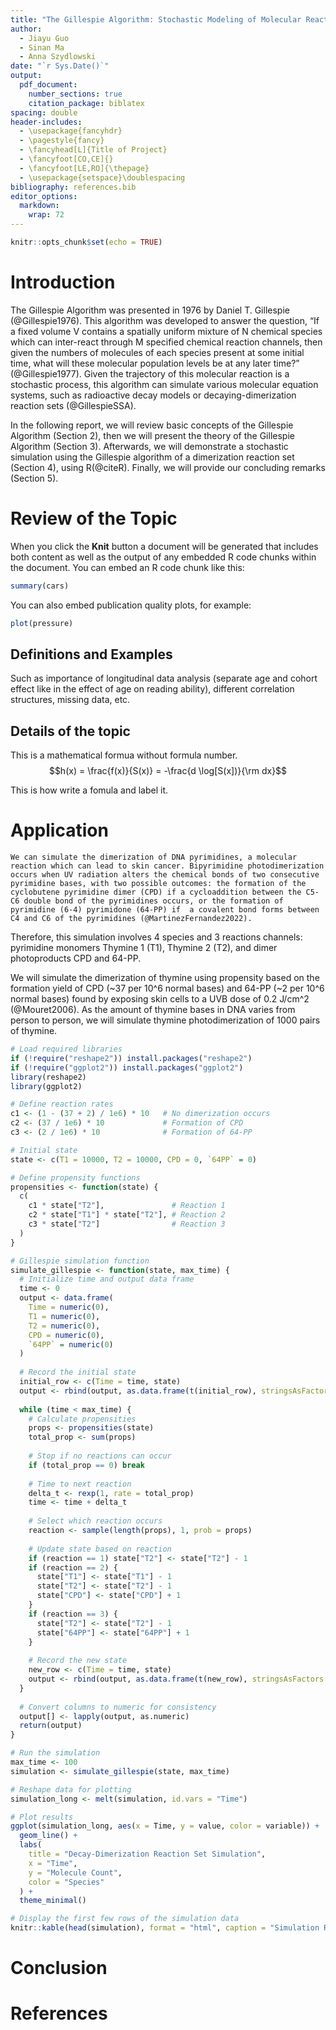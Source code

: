 ```yaml
---
title: "The Gillespie Algorithm: Stochastic Modeling of Molecular Reaction Networks"
author: 
  - Jiayu Guo
  - Sinan Ma 
  - Anna Szydlowski
date: "`r Sys.Date()`"
output:
  pdf_document:
    number_sections: true
    citation_package: biblatex 
spacing: double
header-includes:
  - \usepackage{fancyhdr}
  - \pagestyle{fancy}
  - \fancyhead[L]{Title of Project}
  - \fancyfoot[CO,CE]{}
  - \fancyfoot[LE,RO]{\thepage}
  - \usepackage{setspace}\doublespacing
bibliography: references.bib 
editor_options: 
  markdown: 
    wrap: 72
---
```


\newpage 
\tableofcontents 
\newpage

```r
knitr::opts_chunk$set(echo = TRUE)
```

\newpage

# Introduction

The Gillespie Algorithm was presented in 1976 by Daniel T. Gillespie (@Gillespie1976). This algorithm was developed  to answer the question, “If a fixed volume V contains a spatially uniform mixture of N chemical species which can inter-react through M specified chemical reaction channels, then given the numbers of molecules of each species present at some initial time, what will these molecular population levels be at any later time?” (@Gillespie1977). Given the trajectory of this molecular reaction is a stochastic process, this algorithm can simulate various molecular equation systems, such as radioactive decay models or decaying-dimerization reaction sets (@GillespieSSA).

In the following report, we will review basic concepts of the Gillespie Algorithm (Section 2), then we will present the theory of the Gillespie Algorithm (Section 3). Afterwards, we will demonstrate a stochastic simulation using the Gillespie algorithm of a dimerization reaction set (Section 4), using R(@citeR). Finally, we will provide our concluding remarks (Section 5).


# Review of the Topic

When you click the **Knit** button a document will be generated that
includes both content as well as the output of any embedded R code
chunks within the document. You can embed an R code chunk like this:

```r
summary(cars)
```

You can also embed publication quality plots, for example:

```r
plot(pressure)
```

## Definitions and Examples

Such as importance of longitudinal data analysis (separate age and
cohort effect like in the effect of age on reading ability), different
correlation structures, missing data, etc.

## Details of the topic

This is a mathematical formua without formula number.
$$h(x) = \frac{f(x)}{S(x)} = -\frac{d \log[S(x])}{\rm dx}$$

This is how write a fomula and label it. \begin{align}
\label{eq2}
S(x) = \exp[-H(x)] = \exp[-\int_0^x h(u) {\rm d}u]
\end{align}

# Application
    We can simulate the dimerization of DNA pyrimidines, a molecular reaction which can lead to skin cancer. Bipyrimidine photodimerization occurs when UV radiation alters the chemical bonds of two consecutive pyrimidine bases, with two possible outcomes: the formation of the cyclobutene pyrimidine dimer (CPD) if a cycloaddition between the C5-C6 double bond of the pyrimidines occurs, or the formation of pyrimidine (6-4) pyrimidone (64-PP) if  a covalent bond forms between C4 and C6 of the pyrimidines (@MartinezFernandez2022).
    
  Therefore, this simulation involves 4 species and 3 reactions channels: pyrimidine monomers Thymine 1 (T1), Thymine 2 (T2), and dimer photoproducts CPD and 64-PP. 

  We will simulate the dimerization of thymine using propensity based on the formation yield of CPD (~37 per 10^6 normal bases) and 64-PP (~2 per 10^6 normal bases) found by exposing skin cells to a UVB dose of 0.2 J/cm^2 (@Mouret2006). As the amount of thymine bases in DNA varies from person to person, we will simulate thymine photodimerization of 1000 pairs of thymine.

```r
# Load required libraries
if (!require("reshape2")) install.packages("reshape2")
if (!require("ggplot2")) install.packages("ggplot2")
library(reshape2)
library(ggplot2)

# Define reaction rates
c1 <- (1 - (37 + 2) / 1e6) * 10   # No dimerization occurs
c2 <- (37 / 1e6) * 10             # Formation of CPD
c3 <- (2 / 1e6) * 10              # Formation of 64-PP

# Initial state
state <- c(T1 = 10000, T2 = 10000, CPD = 0, `64PP` = 0)

# Define propensity functions
propensities <- function(state) {
  c(
    c1 * state["T2"],               # Reaction 1
    c2 * state["T1"] * state["T2"], # Reaction 2
    c3 * state["T2"]                # Reaction 3
  )
}

# Gillespie simulation function
simulate_gillespie <- function(state, max_time) {
  # Initialize time and output data frame
  time <- 0
  output <- data.frame(
    Time = numeric(0),
    T1 = numeric(0),
    T2 = numeric(0),
    CPD = numeric(0),
    `64PP` = numeric(0)
  )
  
  # Record the initial state
  initial_row <- c(Time = time, state)
  output <- rbind(output, as.data.frame(t(initial_row), stringsAsFactors = FALSE))
  
  while (time < max_time) {
    # Calculate propensities
    props <- propensities(state)
    total_prop <- sum(props)
    
    # Stop if no reactions can occur
    if (total_prop == 0) break
    
    # Time to next reaction
    delta_t <- rexp(1, rate = total_prop)
    time <- time + delta_t
    
    # Select which reaction occurs
    reaction <- sample(length(props), 1, prob = props)
    
    # Update state based on reaction
    if (reaction == 1) state["T2"] <- state["T2"] - 1
    if (reaction == 2) {
      state["T1"] <- state["T1"] - 1
      state["T2"] <- state["T2"] - 1
      state["CPD"] <- state["CPD"] + 1
    }
    if (reaction == 3) {
      state["T2"] <- state["T2"] - 1
      state["64PP"] <- state["64PP"] + 1
    }
    
    # Record the new state
    new_row <- c(Time = time, state)
    output <- rbind(output, as.data.frame(t(new_row), stringsAsFactors = FALSE))
  }
  
  # Convert columns to numeric for consistency
  output[] <- lapply(output, as.numeric)
  return(output)
}

# Run the simulation
max_time <- 100
simulation <- simulate_gillespie(state, max_time)

```

```r
# Reshape data for plotting
simulation_long <- melt(simulation, id.vars = "Time")

# Plot results
ggplot(simulation_long, aes(x = Time, y = value, color = variable)) +
  geom_line() +
  labs(
    title = "Decay-Dimerization Reaction Set Simulation",
    x = "Time",
    y = "Molecule Count",
    color = "Species"
  ) +
  theme_minimal()

```
```r
# Display the first few rows of the simulation data
knitr::kable(head(simulation), format = "html", caption = "Simulation Results (First Few Rows)")

```


# Conclusion

# References

